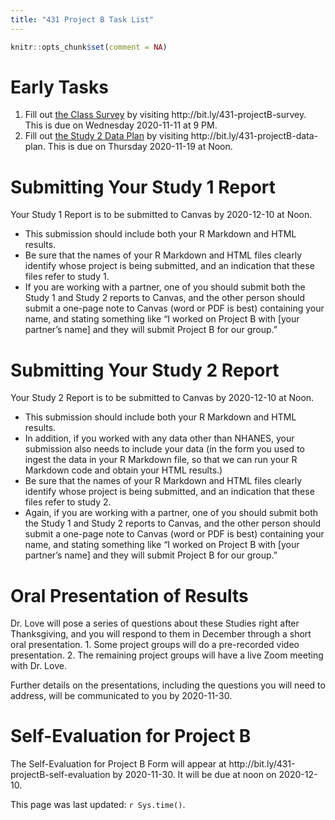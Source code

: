 ```yaml
---
title: "431 Project B Task List"
---
```


```r
knitr::opts_chunk$set(comment = NA)
```

# Early Tasks

1. Fill out [the Class Survey](survey1.html) by visiting http://bit.ly/431-projectB-survey. This is due on Wednesday 2020-11-11 at 9 PM.
2. Fill out [the Study 2 Data Plan](your5.html) by visiting http://bit.ly/431-projectB-data-plan. This is due on Thursday 2020-11-19 at Noon.

# Submitting Your Study 1 Report

Your Study 1 Report is to be submitted to Canvas by 2020-12-10 at Noon.

- This submission should include both your R Markdown and HTML results.
- Be sure that the names of your R Markdown and HTML files clearly identify whose project is being submitted, and an indication that these files refer to study 1.
- If you are working with a partner, one of you should submit both the Study 1 and Study 2 reports to Canvas, and the other person should submit a one-page note to Canvas (word or PDF is best) containing your name, and stating something like "I worked on Project B with [your partner's name] and they will submit Project B for our group."

# Submitting Your Study 2 Report

Your Study 2 Report is to be submitted to Canvas by 2020-12-10 at Noon.

- This submission should include both your R Markdown and HTML results.
- In addition, if you worked with any data other than NHANES, your submission also needs to include your data (in the form you used to ingest the data in your R Markdown file, so that we can run your R Markdown code and obtain your HTML results.)
- Be sure that the names of your R Markdown and HTML files clearly identify whose project is being submitted, and an indication that these files refer to study 2.
- Again, if you are working with a partner, one of you should submit both the Study 1 and Study 2 reports to Canvas, and the other person should submit a one-page note to Canvas (word or PDF is best) containing your name, and stating something like "I worked on Project B with [your partner's name] and they will submit Project B for our group."

# Oral Presentation of Results

Dr. Love will pose a series of questions about these Studies right after Thanksgiving, and you will respond to them in December through a short oral presentation.
    1. Some project groups will do a pre-recorded video presentation.
    2. The remaining project groups will have a live Zoom meeting with Dr. Love.

Further details on the presentations, including the questions you will need to address, will be communicated to you by 2020-11-30.

# Self-Evaluation for Project B

The Self-Evaluation for Project B Form will appear at http://bit.ly/431-projectB-self-evaluation by 2020-11-30. It will be due at noon on 2020-12-10.

This page was last updated: `r Sys.time()`.
